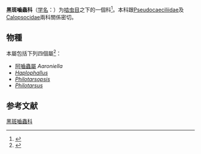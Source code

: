 {{Automatic taxobox
| taxon = Philotarsidae
| authority = 
| subdivision_ranks = [[屬_(生物)|屬]]
| subdivision = 
'''Philotarsinae'''亚科
* ''[[Haplophalus|Haplophalus]]''
* ''[[Philotarsus|Philotarsus]]''

[[阿嚙蟲亞科|阿嚙蟲亞科]] '''Aaroniellinae'''
* [[阿嚙蟲屬|阿嚙蟲屬]] ''Aaroniella''
* ''[[Philotarsopsis|Philotarsopsis]]''
* ''[[Tarsophilus|Tarsophilus]]''
}}

'''黑斑嚙蟲科'''（[[学名|学名]]：{{lang|la|'''Philotarsidae'''}}）为[[啮虫总目|啮虫目]]之下的一個科<ref>{{cite book |last1=Lienhard |first1=C. |last2=Smithers |first2=C. N. |year=2002 |title=Psocoptera (Insecta): World Catalogue and Bibliography. Instrumenta Biodiversitatis, vol. 5. |publisher=[[日內亞自然歷史博物館|Muséum d'histoire naturelle]] |location=[[日內瓦|Genève]] }}</ref>。本科跟[[Pseudocaeciliidae|Pseudocaeciliidae]]及[[Calopsocidae|Calopsocidae]]兩科關係密切。

==物種==
本屬包括下列四個屬<ref name = "COL">{{cite web |url=http://www.catalogueoflife.org/annual-checklist/2011/search/all/key/aaroniella/match/1 |title=Species 2000 & ITIS Catalogue of Life: 2011 Annual Checklist. |accessdate=2012-09-24 |editors=Bisby F.A., Roskov Y.R., Orrell T.M., Nicolson D., Paglinawan L.E., Bailly N., Kirk P.M., Bourgoin T., Baillargeon G., Ouvrard D. |year=2011 |publisher=Species 2000 |location=Reading, UK |language=en |archive-date=2015-02-09 |archive-url=https://web.archive.org/web/20150209191425/http://www.catalogueoflife.org/annual-checklist/2011/search/all/key/aaroniella/match/1 |dead-url=no }}</ref>：
* [[阿嚙蟲屬|阿嚙蟲屬]] ''Aaroniella''
* ''[[Haplophallus|Haplophallus]]''
* ''[[Philotarsopsis|Philotarsopsis]]''
* ''[[Philotarsus|Philotarsus]]''

==参考文献==
{{reflist}}

{{Taxonbar}}
[[Category:黑斑嚙蟲科|]]